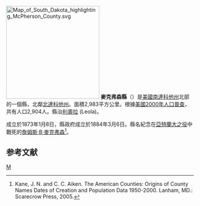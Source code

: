 {{noteTA
|T=zh-hans:麦克弗森县 (南达科他州);zh-hk:麥克弗森縣 (南達科他州);zh-tw:麥克弗森郡 (南達科他州);
}}

{{Otheruses|麥克弗森縣|subject=美國南達科他州的一個縣|other=同名的縣}}
[[File:Map_of_South_Dakota_highlighting_McPherson_County.svg|250px]]
'''麥克弗森縣'''（{{lang-en|McPherson County}}）是[[美國|美國]][[南達科他州|南達科他州]]北部的一個縣，北鄰[[北達科他州|北達科他州]]。面積2,983平方公里。根據[[美國2000年人口普查|美國2000年人口普查]]，共有人口2,904人。縣治[[利奧拉_(南達科他州)|利奧拉]] (Leola)。

成立於1873年1月8日，縣政府成立於1884年3月6日。縣名紀念在[[亞特蘭大之役|亞特蘭大之役]]中戰死的[[詹姆斯·B·麥克弗森|詹姆斯·B·麥克弗森]]<ref>Kane, J. N. and C. C. Aiken. The American Counties: Origins of County Names Dates of Creation and Population Data 1950-2000. Lanham, MD.: Scarecrow Press, 2005.</ref>。

==参考文献==
<div class="references-small">
<references />
</div>

[[Category:南达科他州行政区划|M]]